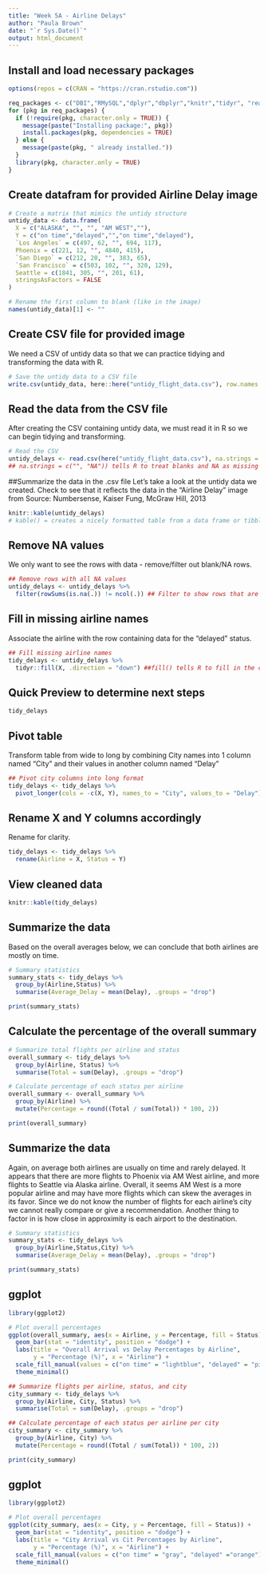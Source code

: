 ```yaml
---
title: "Week 5A - Airline Delays"
author: "Paula Brown"
date: "`r Sys.Date()`"
output: html_document
---
```


## Install and load necessary packages

```r
options(repos = c(CRAN = "https://cran.rstudio.com"))
```

```r
req_packages <- c("DBI","RMySQL","dplyr","dbplyr","knitr","tidyr", "readr", "stringr","tibble", "rmarkdown", "purrr", "lubridate", "here", "httr2", "RCurl")
for (pkg in req_packages) {
  if (!require(pkg, character.only = TRUE)) {
    message(paste("Installing package:", pkg))
    install.packages(pkg, dependencies = TRUE)
  } else {
    message(paste(pkg, " already installed."))
  }
  library(pkg, character.only = TRUE)
}
```

## Create datafram for provided Airline Delay image
```r
# Create a matrix that mimics the untidy structure
untidy_data <- data.frame(
  X = c("ALASKA", "", "", "AM WEST",""),
  Y = c("on time","delayed","","on time","delayed"),
  `Los Angeles` = c(497, 62, "", 694, 117),
  Phoenix = c(221, 12, "", 4840, 415),
  `San Diego` = c(212, 20, "", 383, 65),
  `San Francisco` = c(503, 102, "", 320, 129),
  Seattle = c(1841, 305, "", 201, 61),
  stringsAsFactors = FALSE
)

# Rename the first column to blank (like in the image)
names(untidy_data)[1] <- ""
```
## Create CSV file for provided image
We need a CSV of untidy data so that we can practice tidying and transforming the data with R.
```r
# Save the untidy data to a CSV file
write.csv(untidy_data, here::here("untidy_flight_data.csv"), row.names = FALSE)
```
## Read the data from the CSV file
After creating the CSV containing untidy data, we must read it in R so we can begin tidying and transforming.
```r
# Read the CSV
untidy_delays <- read.csv(here("untidy_flight_data.csv"), na.strings = c("", "NA"))
## na.strings = c("", "NA")) tells R to treat blanks and NA as missing values
```
##Summarize the data in the .csv file
Let's take a look at the untidy data we created. Check to see that it reflects the data in the "Airline Delay" image from Source: Numbersense, Kaiser Fung, McGraw Hill, 2013
```r
knitr::kable(untidy_delays)
# kable() = creates a nicely formatted table from a data frame or tibble.
```
## Remove NA values
We only want to see the rows with data - remove/filter out blank/NA rows.
```r
## Remove rows with all NA values
untidy_delays <- untidy_delays %>%
  filter(rowSums(is.na(.)) != ncol(.)) ## Filter to show rows that are NOT "NA"
```

## Fill in missing airline names
Associate the airline with the row containing data for the "delayed" status.
```r
## Fill missing airline names
tidy_delays <- untidy_delays %>%
  tidyr::fill(X, .direction = "down") ##fill() tells R to fill in the column "X" and fill it going in a downward direction.
```

## Quick Preview to determine next steps
```r
tidy_delays
```
## Pivot table
Transform table from wide to long by combining City names into 1 column named "City" and their values in another column named "Delay"
```r
## Pivot city columns into long format
tidy_delays <- tidy_delays %>%
  pivot_longer(cols = -c(X, Y), names_to = "City", values_to = "Delay")
```
## Rename X and Y columns accordingly
Rename for clarity.
```r
tidy_delays <- tidy_delays %>%
  rename(Airline = X, Status = Y)
```
## View cleaned data
```r
knitr::kable(tidy_delays)
```
## Summarize the data
Based on the overall averages below, we can conclude that both airlines are mostly on time.
```r
# Summary statistics
summary_stats <- tidy_delays %>%
  group_by(Airline,Status) %>%
  summarise(Average_Delay = mean(Delay), .groups = "drop")

print(summary_stats)
```
## Calculate the percentage of the overall summary
```r
# Summarize total flights per airline and status
overall_summary <- tidy_delays %>%
  group_by(Airline, Status) %>%
  summarise(Total = sum(Delay), .groups = "drop")

# Calculate percentage of each status per airline
overall_summary <- overall_summary %>%
  group_by(Airline) %>%
  mutate(Percentage = round((Total / sum(Total)) * 100, 2))
```
```r
print(overall_summary)
```
## Summarize the data
Again, on average both airlines are usually on time and rarely delayed. It appears that there are more flights to Phoenix via AM West airline, and more flights to Seattle via Alaska airline. Overall, it seems AM West is a more popular airline and may have more flights which can skew the averages in its favor. Since we do not know the number of flights for each airline's city we cannot really compare or give a recommendation. Another thing to factor in is how close in approximity is each airport to the destination.
```r
# Summary statistics
summary_stats <- tidy_delays %>%
  group_by(Airline,Status,City) %>%
  summarise(Average_Delay = mean(Delay), .groups = "drop")

print(summary_stats)
```
## ggplot
```r
library(ggplot2)

# Plot overall percentages
ggplot(overall_summary, aes(x = Airline, y = Percentage, fill = Status)) +
  geom_bar(stat = "identity", position = "dodge") +
  labs(title = "Overall Arrival vs Delay Percentages by Airline",
       y = "Percentage (%)", x = "Airline") +
  scale_fill_manual(values = c("on time" = "lightblue", "delayed" = "pink")) +
  theme_minimal()

```
```r
## Summarize flights per airline, status, and city
city_summary <- tidy_delays %>%
  group_by(Airline, City, Status) %>%
  summarise(Total = sum(Delay), .groups = "drop")

## Calculate percentage of each status per airline per city
city_summary <- city_summary %>%
  group_by(Airline, City) %>%
  mutate(Percentage = round((Total / sum(Total)) * 100, 2))
```
```r
print(city_summary)
```
## ggplot
```r
library(ggplot2)

# Plot overall percentages
ggplot(city_summary, aes(x = City, y = Percentage, fill = Status)) +
  geom_bar(stat = "identity", position = "dodge") +
  labs(title = "City Arrival vs Cit Percentages by Airline",
       y = "Percentage (%)", x = "Airline") +
  scale_fill_manual(values = c("on time" = "gray", "delayed" ="orange")) +
  theme_minimal()

```
